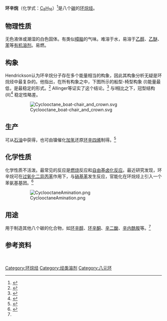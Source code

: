 {{Chembox
|   NameEn = Cyclooctane
|   ImageFile = cyclooctane.png
|   ImageName = 环辛烷的结构式
|   ImageFile1 = Cyclooctane-3D-sticks.png
|   ImageSize1 = 
|   ImageName1 = 环辛烷的球棍模型
| Section1 = {{Chembox Identifiers
| CASNo = 292-64-8
| CASNo_Ref = {{cascite|correct|CAS}}
|  SMILES  =  C1CCCCCCC1
|  ChemSpiderID_Ref  = {{chemspidercite|correct|chemspider}}|  ChemSpiderID  =  8909
|  PubChem  =  9266
|  InChI  =  1/C8H16/c1-2-4-6-8-7-5-3-1/h1-8H2
|  InChIKey  =  WJTCGQSWYFHTAC-UHFFFAOYAO
|  ChEMBL_Ref  = {{ebicite|correct|EBI}}|  ChEMBL  =  452651
|  StdInChI_Ref  = {{stdinchicite|correct|chemspider}}|  StdInChI  =  1S/C8H16/c1-2-4-6-8-7-5-3-1/h1-8H2
|  StdInChIKey_Ref  = {{stdinchicite|correct|chemspider}}|  StdInChIKey  =  WJTCGQSWYFHTAC-UHFFFAOYSA-N
}}
| Section2 = {{Chembox Properties
|   Formula = [[碳|C]]<sub>8</sub>[[氢|H]]<sub>16</sub>
|   MolarMass = 112.21 
|   Appearance = 无色液体
|   Density = 0.834 g/cm<sup>3</sup>
|   Solubility = 7.90 mg/L (20°C)
|   VaporPressure = 5.5 hPa (20°C)
|   MeltingPt = 14.3 °C
|   BoilingPt = 149 °C
|   RefractIndex = 1.4586
  }}
| Section7 = {{Chembox Hazards
|   EUHazardSymbol = {{Chembox EUHazardSymbol|Xn|N}}
|   RPhrases = {{R10}}, {{R50/53}}, {{R65}}
|   SPhrases = {{S61}}, {{S62}}
|   FlashPt = 90 °C
  }}
| Section8 = {{Chembox Related
|   Function = 
|   OtherFunctn = 
  }}
}}

'''环辛烷'''（化学式：[[碳|C]]<sub>8</sub>[[氢|H]]<sub>16</sub>）<ref name=Mackay>{{cite book en
  | last =Mackay
  | first =Donald
  | authorlink =
  | coauthors =
  | title =Handbook of Physical-chemical Properties and Environmental Fate for Organic Chemicals
  | publisher =CRC Press
  | date =2006
  | location =
  | url =http://books.google.com/books?id=wjd-nEugVskC
  | doi =
  | id =
  | isbn =1566706874
  | page =258
  | access-date =2009-09-04
  | archive-date =2012-11-13
  | archive-url =https://web.archive.org/web/20121113144437/http://books.google.com/books?id=wjd-nEugVskC
  | dead-url =no
  }}</ref>是八个[[碳|碳]]的[[环烷烃|环烷烃]]。

==物理性质==
无色液体或潮湿的白色固体。有类似[[樟脑|樟脑]]的气味。难溶于水，易溶于[[乙醇|乙醇]]、[[乙醚|乙醚]]、[[苯|苯]]等[[有机溶剂|有机溶剂]]。易燃。

==构象==
Hendrickson认为环辛烷分子存在多个能量相当的构象，因此其构象分析无疑是环烷烃中最复杂的。他指出，在所有构象之中，下图所示的船型-椅型构象 (Ⅰ)能量最低，是最稳定的形式。<ref name=Hendrickson1967>{{Cite journal en
  | last = Hendrickson
  | first = James B.
  | title = Molecular Geometry V. Evaluation of Functions and Conformations of Medium Rings
  | journal = [[Journal_of_the_American_Chemical_Society|Journal of the American Chemical Society]]
  | volume = 89
  | issue = 26
  | pages = 7036–7043
  | year = 1967
  | doi = 10.1021/ja01002a036 }}</ref> Allinger等证实了这个结论。<ref name=Dorofeeva1985>{{cite journal en
 | author = Dorofeeva, O.V.
 | coauthors = Mastryukov, V.S.; Allinger, N.L.; Almenningen, A.
 | year = 1985
 | title = The molecular structure and conformation of cyclooctane as determined by electron diffraction and molecular mechanics calculations
 | journal = The Journal of Physical Chemistry
 | volume = 89
 | issue = 2
 | pages = 252–257
 | url = http://pubs.acs.org/doi/pdf/10.1021/j100248a015
 | accessdate = 2008-02-05
 | doi = 10.1021/j100248a015
 | format = 
 | archive-date = 2020-01-09
 | archive-url = https://web.archive.org/web/20200109193853/https://pubs.acs.org/doi/pdf/10.1021/j100248a015
 | dead-url = no
 }}</ref> 与Ⅰ相比之下，冠型结构 (Ⅱ)<ref name=IUPAC_Crown>{{GoldBookRef|title=crown conformation|file=C01422}}</ref> 稳定性略差。

:[[Image:Cyclooctane_boat-chair_and_crown.svg|left]] <div style="clear:left;">

==生产==
可从[[石油|石油]]中获得，也可由镍催化[[加氢|加氢]]还原[[环辛四烯|环辛四烯]]制得。<ref name="chemyq">{{cite web|url=http://www.hellochem.com/xz/xz3/28142glmay.htm|title=环辛烷|publisher=化工引擎|accessdate=2009-09-04|archive-date=2016-03-04|archive-url=https://web.archive.org/web/20160304105915/http://www.hellochem.com/xz/xz3/28142glmay.htm|dead-url=no}}</ref>

==化学性质==
化学性质不活泼。最常见的反应是[[燃烧|燃烧]]反应和[[自由基卤化反应|自由基卤化反应]]。最近研究发现，环辛烷可在[[过氧化二异丙苯|过氧化二异丙苯]]作用下，与[[硝基苯|硝基苯]]发生反应，官能化在环烷烃上引入一个苯氨基基团。<ref>{{cite journal en|last=Deng|first=Guojun|coauthors=Wenwen Chen, Chao-Jun Li|date=February 2009|title=An Unusual Peroxide-Mediated Amination of Cycloalkanes with Nitroarenes|journal=Advanced synthesis & catalysis|volume=351|pages=353-356|doi=10.1002/adsc.200800689}}</ref> 

:[[Image:CyclooctaneAmination.png|thumb]] <div style="clear:left;">

==用途==
用于制造其他八个碳的化合物，如[[环辛醇|环辛醇]]、[[环辛酮|环辛酮]]、[[辛二酸|辛二酸]]、[[辛内酰胺|辛内酰胺]]等。<ref name="chemyq" />

==参考资料==
{{reflist}}

<br />
{{环烷烃}}

{{Authority control}}
[[Category:环烷烃|Category:环烷烃]]
[[Category:烃类溶剂|Category:烃类溶剂]]
[[Category:八元环|Category:八元环]]